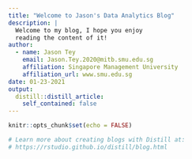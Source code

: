 ```yaml
---
title: "Welcome to Jason's Data Analytics Blog"
description: |
  Welcome to my blog, I hope you enjoy 
  reading the content of it!
author:
  - name: Jason Tey
    email: Jason.Tey.2020@mitb.smu.edu.sg
    affiliation: Singapore Management University
    affiliation_url: www.smu.edu.sg
date: 01-23-2021
output:
  distill::distill_article:
    self_contained: false
---
```


```r
knitr::opts_chunk$set(echo = FALSE)

# Learn more about creating blogs with Distill at:
# https://rstudio.github.io/distill/blog.html

```



